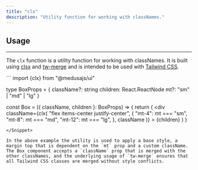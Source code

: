 ```yaml
---
title: "clx"
description: "Utility function for working with classNames."
---
```


## Usage
---

The `clx` function is a utility function for working with classNames. It is built using [clsx](https://www.npmjs.com/package/clsx) and [tw-merge](https://www.npmjs.com/package/tw-merge) and is intended to be used with [Tailwind CSS](https://tailwindcss.com/).

<Snippet>
```
import {clx} from "@medusajs/ui"

type BoxProps = {
    className?: string
    children: React.ReactNode
    mt?: "sm" | "md" | "lg"
}

const Box = ({ className, children }: BoxProps) => {
  return (
    <div
      className={clx(
        "flex items-center justify-center",
        {
          "mt-4": mt === "sm",
          "mt-8": mt === "md",
          "mt-12": mt === "lg",
        },
        className
      )}
    >
      {children}
    </div>
  )
}

```
</Snippet>

In the above example the utility is used to apply a base style, a margin top that is dependent on the `mt` prop and a custom className.
The Box component accepts a `className` prop that is merged with the other classNames, and the underlying usage of `tw-merge` ensures that all Tailwind CSS classes are merged without style conflicts.


